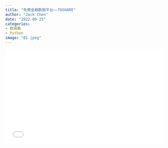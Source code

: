 ```yaml
---
title: "免费金融数据平台——TUSHARE"
author: "Jack Chen"
date: "2022-09-25"
categories: 
- 数据集
- Python
image: "01.jpeg"
---
```


<div style="position: relative; padding: 30% 45%;">

<iframe style="position: absolute; width: 100%; height: 100%; left: 0; top: 0;" src="//player.bilibili.com/player.html?bvid=BV1cV4y1T7Ew&page=1" frameborder="no" scrolling="no">

</iframe>

</div> 
